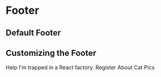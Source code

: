
<Meta title="Organism/Footer" component={Footer} />

# Footer


## Default Footer

<Preview>
  <Story name="Default Footer">
    <Footer />
  </Story>
</Preview>

## Customizing the Footer

<Preview>
  <Story name="Footer With Links">
    <Footer>
      <CustomText>
        Help I'm trapped in a React factory.
      </CustomText>
      <CustomLinks>
        <List>
          <Item><Link href="https://example.com">Register</Link></Item>
          <Item><Link href="https://example.com">About</Link></Item>
          <Item><Link href="https://example.com">Cat Pics</Link></Item>
        </List>
      </CustomLinks>
    </Footer>
  </Story>
</Preview>
